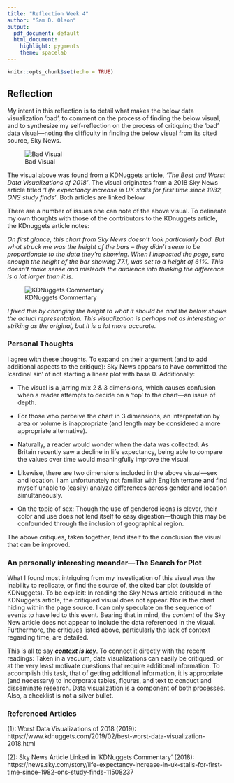 ```yaml
---
title: "Reflection Week 4"
author: "Sam D. Olson"
output:
  pdf_document: default
  html_document:
    highlight: pygments
    theme: spacelab
---
```


```r
knitr::opts_chunk$set(echo = TRUE)
```

## Reflection
My intent in this reflection is to detail what makes the below data visualization 'bad', to comment on the process of finding the below visual, and to synthesize my self-reflection on the process of critiquing the 'bad' data visual---noting the difficulty in finding the below visual from its cited source, Sky News.  

![Bad Visual](Bad_viz_2.jpg "Bad Visual")

The visual above was found from a KDNuggets article, *'The Best and Worst Data Visualizations of 2018'*. The visual originates from a 2018 Sky News article titled *'Life expectancy increase in UK stalls for first time since 1982, ONS study finds'*. Both articles are linked below.

There are a number of issues one can note of the above visual. To delineate my own thoughts with those of the contributors to the KDnuggets article, the KDnuggets article notes: 

  *On first glance, this chart from Sky News doesn’t look particularly bad. But what struck me was the height of the bars – they didn’t seem to be proportionate to the data they’re showing. When I inspected the page, sure enough the height of the bar showing 77.1, was set to a height of 61%. This doesn’t make sense and misleads the audience into thinking the difference is a lot larger than it is.*

![KDNuggets Commentary](Bad_viz_2_adj.jpg "KDNuggets Commentary")

  *I fixed this by changing the height to what it should be and the below shows the actual representation. This visualization is perhaps not as interesting or striking as the original, but it is a lot more accurate.*

### Personal Thoughts
I agree with these thoughts. To expand on their argument (and to add additional aspects to the critique): Sky News appears to have committed the 'cardinal sin' of not starting a linear plot with base 0. Additionally:

* The visual is a jarring mix 2 & 3 dimensions, which causes confusion when a reader attempts to decide on a 'top' to the chart---an issue of depth.

* For those who perceive the chart in 3 dimensions, an interpretation by area or volume is inappropriate (and length may be considered a more appropriate alternative). 

* Naturally, a reader would wonder when the data was collected. As Britain recently saw a decline in life expectancy, being able to compare the values over time would meaningfully improve the visual. 

* Likewise, there are two dimensions included in the above visual---sex and location. I am unfortunately not familiar with English terrane and find myself unable to (easily) analyze differences across gender and location simultaneously. 

* On the topic of sex: Though the use of gendered icons is clever, their color and use does not lend itself to easy digestion---though this may be confounded through the inclusion of geographical region. 

The above critiques, taken together, lend itself to the conclusion the visual that can be improved. 

### An personally interesting meander---The Search for Plot
What I found most intriguing from my investigation of this visual was the inability to replicate, or find the source of, the cited bar plot (outside of KDNuggets). To be explicit: In reading the Sky News article critiqued in the KDNuggets article, the critiqued visual does not appear. Nor is the chart hiding within the page source. I can only speculate on the sequence of events to have led to this event. Bearing that in mind, the *content* of the Sky New article does not appear to include the data referenced in the visual. Furthermore, the critiques listed above, particularly the lack of context regarding time, are detailed. 

This is all to say ***context is key***. To connect it directly with the recent readings: Taken in a vacuum, data visualizations can easily be critiqued, or at the very least motivate questions that require additional information. To accomplish this task, that of getting additional information, it is appropriate (and necessary) to incorporate tables, figures, and text to conduct and disseminate research. Data visualization is a component of both processes. Also, a checklist is not a silver bullet. 

### Referenced Articles
(1): Worst Data Visualizations of 2018 (2019): https://www.kdnuggets.com/2019/02/best-worst-data-visualization-2018.html

(2): Sky News Article Linked in 'KDNuggets Commentary' (2018): https://news.sky.com/story/life-expectancy-increase-in-uk-stalls-for-first-time-since-1982-ons-study-finds-11508237